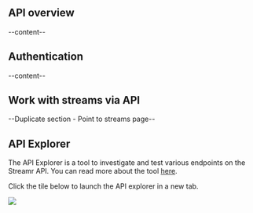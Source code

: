 


<ScrollableAnchor id="api-overview"><div>

## API overview
--content--

</div></ScrollableAnchor>

<ScrollableAnchor id="authentication"><div>

## Authentication
--content--

</div></ScrollableAnchor>

<ScrollableAnchor id="work-with-streams-via-api"><div>

## Work with streams via API
--Duplicate section - Point to streams page--

</div></ScrollableAnchor>

<ScrollableAnchor id="api-explorer"><div>

## API Explorer
The API Explorer is a tool to investigate and test various endpoints on the Streamr API. You can read more about the tool [here](https://medium.com/streamrblog/the-new-api-explorer-for-streamr-developers-e6af28c2c808). 

Click the tile below to launch the API explorer in a new tab.

<div className={docsStyles.centered}>
    <a href="https://api-explorer.streamr.com" target="_blank">
        <img src={ApiExplorerImg} />
    </a>
</div>

</div></ScrollableAnchor>
